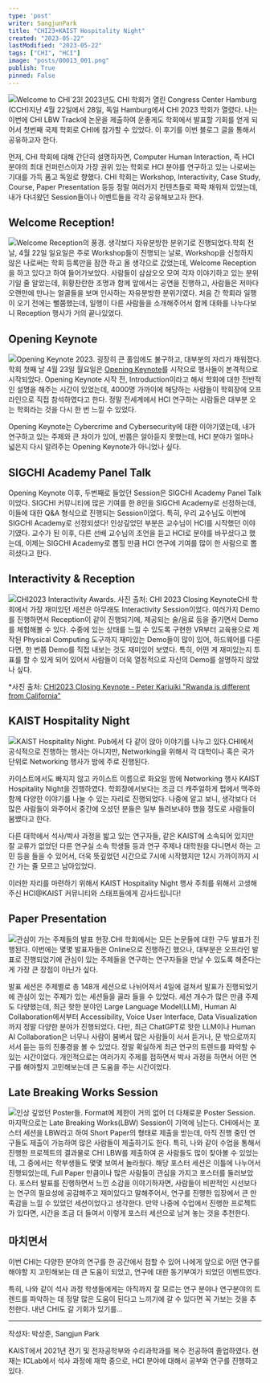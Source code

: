 ```yaml
---
type: 'post'
writer: SangjunPark
title: "CHI23+KAIST Hospitality Night"
created: "2023-05-22"
lastModified: "2023-05-22"
tags: ["CHI", "HCI"]
image: "posts/00013_001.png"
publish: True
pinned: False
---
```


![](/posts/00013_001.png)Welcome to CHI`23! 2023년도 CHI 학회가 열린 Congress Center Hamburg (CCH)지난 4월 22일에서 28일, 독일 Hamburg에서 CHI 2023 학회가 열렸다. 나는 이번에 CHI LBW Track에 논문을 제출하여 운좋게도 학회에서 발표할 기회를 얻게 되어서 첫번째 국제 학회로 CHI에 참가할 수 있었다. 이 후기를 이번 블로그 글을 통해서 공유하고자 한다.

먼저, CHI 학회에 대해 간단히 설명하자면, Computer Human Interaction, 즉 HCI 분야의 최대 컨퍼런스이자 가장 권위 있는 학회로 HCI 분야를 연구하고 있는 나로써는 기대를 가득 품고 독일로 향했다. CHI 학회는 Workshop, Interactivity, Case Study, Course, Paper Presentation 등등 정말 여러가지 컨텐츠들로 꽉꽉 채워져 있었는데, 내가 다녀왔던 Session들이나 이벤트들을 각각 공유해보고자 한다.

## Welcome Reception!

![](/posts/00013_002.png)Welcome Reception의 풍경. 생각보다 자유분방한 분위기로 진행되었다.학회 전 날, 4월 22일 일요일은 주로 Workshop들이 진행되는 날로, Workshop을 신청하지 않은 나로써는 학회 등록만을 잠깐 하고 올 생각으로 갔었는데, Welcome Reception을 하고 있다고 하여 들어가보았다. 사람들이 삼삼오오 모여 각자 이야기하고 있는 분위기일 줄 알았는데, 휘황찬란한 조명과 함께 앞에서는 공연을 진행하고, 사람들은 저마다 오랜만에 만나는 얼굴들을 보며 인사하는 자유분방한 분위기였다. 처음 간 학회라 일행이 오기 전에는 뻘쭘했는데, 일행이 다른 사람들을 소개해주어서 함께 대화를 나누다보니 Reception 행사가 거의 끝나있었다.  


## Opening Keynote

![](/posts/00013_003.png)Opening Keynote 2023. 굉장히 큰 홀임에도 불구하고, 대부분의 자리가 채워졌다.학회 첫째 날 4월 23일 월요일은 [Opening Keynote](https://www.youtube.com/watch?v=LKUMRTLV49g)를 시작으로 행사들이 본격적으로 시작되었다. Opening Keynote 시작 전, Introduction이라고 해서 학회에 대한 전반적인 설명을 해주는 시간이 있었는데, 4000명 가까이에 해당하는 사람들이 학회장에 오프라인으로 직접 참석하였다고 한다. 정말 전세계에서 HCI 연구하는 사람들은 대부분 오는 학회라는 것을 다시 한 번 느낄 수 있었다.

Opening Keynote는 Cybercrime and Cybersecurity에 대한 이야기였는데, 내가 연구하고 있는 주제와 큰 차이가 있어, 반쯤은 알아듣지 못했는데, HCI 분야가 얼마나 넓은지 다시 알려주는 Opening Keynote가 아니었나 싶다.

## SIGCHI Academy Panel Talk

Opening Keynote 이후, 두번째로 들었던 Session은 SIGCHI Academy Panel Talk이었다. SIGCHI 커뮤니티에 많은 기여를 한 8인을 SIGCHI Academy로 선정하는데, 이들에 대한 Q&A 형식으로 진행되는 Session이었다. 특히, 우리 교수님도 이번에 SIGCHI Academy로 선정되셨다! 인상깊었던 부분은 교수님이 HCI를 시작했던 이야기였다. 교수가 된 이후, 다른 선배 교수님의 조언을 듣고 HCI로 분야를 바꾸셨다고 했는데, 이제는 SIGCHI Academy로 뽑힐 만큼 HCI 연구에 기여를 많이 한 사람으로 뽑히셨다고 한다.

## Interactivity & Reception

![](/posts/00013_004.png)CHI2023 Interactivity Awards. 사진 출처: CHI 2023 Closing KeynoteCHI 학회에서 가장 재미있던 세션은 아무래도 Interactivity Session이었다. 여러가지 Demo를 진행하면서 Reception이 같이 진행되기에, 제공되는 술/음료 등을 즐기면서 Demo를 체험해볼 수 있다. 수중에 있는 상태를 느낄 수 있도록 구현한 VR부터 교육용으로 제작된 Physical Computing 도구까지 재미있는 Demo들이 많이 있어, 하드웨어를 다룬다면, 한 번쯤 Demo를 직접 내보는 것도 재미있어 보였다. 특히, 어떤 게 재미있는지 투표를 할 수 있게 되어 있어서 사람들이 더욱 열정적으로 자신의 Demo를 설명하지 않았나 싶다.  


\*사진 출처: [CHI2023 Closing Keynote - Peter Kariuiki "Rwanda is different from California"](https://www.youtube.com/watch?v=vRYlokbxzmM)

## KAIST Hospitality Night

![](/posts/00013_005.png)KAIST Hospitality Night. Pub에서 다 같이 앉아 이야기를 나누고 있다.CHI에서 공식적으로 진행하는 행사는 아니지만, Networking을 위해서 각 대학이나 혹은 국가 단위로 Networking 행사가 밤에 주로 진행된다.

카이스트에서도 빠지지 않고 카이스트 이름으로 화요일 밤에 Networking 행사 KAIST Hospitality Night을 진행하였다. 학회장에서보다는 조금 더 캐주얼하게 펍에서 맥주와 함께 다양한 이야기를 나눌 수 있는 자리로 진행되었다. 나중에 알고 보니, 생각보다 더 많은 사람들이 와주어서 중간에 오셨던 분들은 일부 돌려보내야 했을 정도로 사람들이 붐볐다고 한다.

다른 대학에서 석사/박사 과정을 밟고 있는 연구자들, 같은 KAIST에 소속되어 있지만 잘 교류가 없었던 다른 연구실 소속 학생들 등과 연구 주제나 대학원을 다니면서 하는 고민 등을 들을 수 있어서, 더욱 뜻깊었던 시간으로 7시에 시작했지만 12시 가까이까지 시간 가는 줄 모르고 남아있었다.

이러한 자리를 마련하기 위해서 KAIST Hospitality Night 행사 주최를 위해서 고생해주신 HCI@KAIST 커뮤니티와 스태프들에게 감사드립니다!

## Paper Presentation

![](/posts/00013_006.png)관심이 가는 주제들의 발표 현장.CHI 학회에서는 모든 논문들에 대한 구두 발표가 진행된다. 이번에는 몇몇 발표자들은 Online으로 진행하긴 했으나, 대부분은 오프라인 발표로 진행되었기에 관심이 있는 주제들을 연구하는 연구자들을 만날 수 있도록 해준다는 게 가장 큰 장점이 아닌가 싶다.

발표 세션은 주제별로 총 148개 세션으로 나뉘어져서 4일에 걸쳐서 발표가 진행되었기에 관심이 있는 주제가 있는 세션들을 골라 들을 수 있었다. 세션 개수가 많은 만큼 주제도 다양했는데, 최근 핫한 분야인 Large Language Model(LLM), Human AI Collaboration에서부터 Accessibility, Voice User Interface, Data Visualization까지 정말 다양한 분야가 진행되었다. 다만, 최근 ChatGPT로 핫한 LLM이나 Human AI Collaboration은 너무나 사람이 붐벼서 많은 사람들이 서서 듣거나, 문 밖으로까지 서서 듣는 등의 진풍경을 볼 수 있었다. 정말 확실하게 최근 연구의 트렌드를 파악할 수 있는 시간이었다. 개인적으로는 여러가지 주제를 접하면서 박사 과정을 하면서 어떤 연구를 해야할지 고민해보는데 큰 도움을 주는 시간이었다.

## Late Breaking Works Session

![](/posts/00013_007.png)인상 깊었던 Poster들. Format에 제한이 거의 없어 더 다채로운 Poster Session.마지막으로는 Late Breaking Works(LBW) Session이 기억에 남는다. CHI에서는 포스터 세션을 LBW라고 하여 Short Paper의 형태로 제출을 받는데, 아직 진행 중인 연구들도 제출이 가능하여 많은 사람들이 제출하기도 한다. 특히, 나와 같이 수업을 통해서 진행한 프로젝트의 결과물로 CHI LBW를 제출하여 온 사람들도 많이 찾아볼 수 있었는데, 그 중에서는 학부생들도 몇몇 보여서 놀라웠다. 해당 포스터 세션은 이틀에 나누어서 진행되었는데, Full Paper 만큼이나 많은 사람들이 관심을 가지고 포스터를 둘러보았다. 포스터 발표를 진행하면서 느낀 소감을 이야기하자면, 사람들이 비판적인 시선보다는 연구의 필요성에 공감해주고 재미있다고 말해주어서, 연구를 진행한 입장에서 큰 만족감을 느낄 수 있었던 세션이었다고 생각한다. 만약 나중에 수업에서 진행한 프로젝트가 있다면, 시간을 조금 더 들여서 이렇게 포스터 세션으로 남겨 놓는 것을 추천한다.

## 마치면서

이번 CHI는 다양한 분야의 연구를 한 공간에서 접할 수 있어 나에게 앞으로 어떤 연구를 해야할 지 고민해보는 데 큰 도움이 되었고, 연구에 대한 동기부여가 되었던 이벤트였다.

특히, 나와 같이 석사 과정 학생들에게는 아직까지 잘 모르는 연구 분야나 연구분야의 트렌드를 파악하는 데 정말 많은 도움이 된다고 느끼기에 갈 수 있다면 꼭 가보는 것을 추천한다. 내년 CHI도 갈 기회가 있기를…



---

작성자: 박상준, Sangjun Park

KAIST에서 2021년 전기 및 전자공학부와 수리과학과를 복수 전공하여 졸업하였다. 현재는 ICLab에서 석사 과정에 재학 중으로, HCI 분야에 대해서 공부와 연구를 진행하고 있다.


